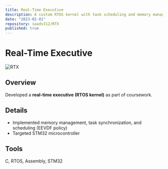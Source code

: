 ```yaml
---
title: Real-Time Executive
description: A custom RTOS kernel with task scheduling and memory management.
date: "2023-02-01"
repository: saads312/RTX
published: true
---
```


# Real-Time Executive
![RTX](/rtx.png)

## Overview
Developed a **real-time executive (RTOS kernel)** as part of coursework.

## Details
- Implemented memory management, task synchronization, and scheduling (EEVDF policy)  
- Targeted STM32 microcontroller  

## Tools
C, RTOS, Assembly, STM32